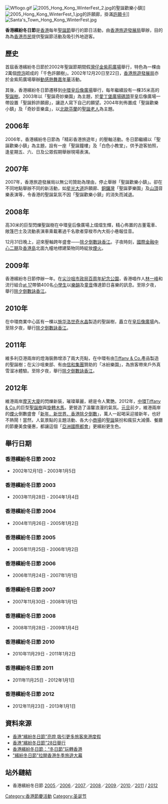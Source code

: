 [[File:Wflogo.gif|thumb]]
[[File:2005_Hong_Kong_WinterFest_2.jpg|thumb]]的聖誕歡樂小鎮]]
[[File:2005_Hong_Kong_WinterFest_1.jpg|thumb]]的許願廊，掛滿[[許願卡|許願卡]]]]
[[File:Santa's_Town_Hong_Kong_WinterFest.jpg|thumb]]
 
'''香港繽紛冬日節'''是[[香港|香港]]每年[[聖誕節|聖誕節]]舉行的節日活動，由[[香港旅遊發展局|香港旅遊發展局]]舉辦，目的為為[[香港市民|香港市民]]提供聖誕節活動及吸引外地遊客。

==歷史==
首屆香港繽紛冬日節於2002年聖誕節期間假[[灣仔|灣仔]][[金紫荊廣場|金紫荊廣場]]舉行，特色為一棵由2萬個[[燈泡|燈泡]]砌成的「千色許願樹」。2002年12月20日至22日，[[香港旅遊發展局|香港旅遊發展局]]亦於金紫荊廣場舉辦[[動感熱舞嘉年華|動感熱舞嘉年華]]活動。

其後，香港繽紛冬日節遷移到[[中環|中環]][[皇后像廣場|皇后像廣場]]舉行，每年繼續設有一棵35米高的[[聖誕樹|聖誕樹]]。2003年以「聖誕奇妙樂園」為主題，於[[愛丁堡廣場碼頭|愛丁堡廣場碼頭]]至皇后像廣場一帶設置「聖誕鈴許願廊」，讓遊人寫下自己的願望。2004年則佈置成「聖誕歡樂小鎮」及「奇妙音樂盒」，以[[北歐|北歐]][[芬蘭|芬蘭]]的[[聖誕老人|聖誕老人]]為主題。

==2006年==
2006年，香港繽紛冬日節為「精彩香港旅遊年」的壓軸活動。冬日節繼續以「聖誕歡樂小鎮」為主題，設有一座「聖誕鐘樓」及「白色小教堂」，供予遊客拍照，逢星期五、六、日及公眾假期舉辦現場表演。

== 2007年 ==
2007年，香港旅遊發展局以無公司贊助為理由，停止舉辦「聖誕歡樂小鎮」。卻在不同地點舉辦不同的新活動，如[[星光大道|星光大道]]許願廊、[[銅鑼灣|銅鑼灣]]「聖誕夢樂園」及[[太平山_(香港)|山頂]]音樂表演等，令香港的聖誕氣氛不因「聖誕歡樂小鎮」的消失而減退。

== 2008年 ==
高30米的巨型閃爍聖誕樹在中環皇后像廣場上熠熠生輝，精心佈置的古董電車、敞篷巴士及流動表演車乘載著過千名歌者穿梭市內大街小巷報佳音。

12月31日晚上，迎來壓軸跨年盛會——[[除夕倒數詠香江|除夕倒數詠香江]]。子夜時刻，[[國際金融中心二期|國際金融中心二期]]及[[香港島|香港島]]北面九幢地標建築物同時綻放[[煙火|煙火]]。

== 2009年 ==
香港繽紛冬日節停辦一年。在[[尖沙咀|尖沙咀]][[市政局百周年紀念公園|市政局百周年紀念公園]]，香港唱作人[[林一峰|林一峰]]和流行組合[[at_17|at 17]]帶領400名[[小學生|小學生]]以[[樂韻|樂韻]]及[[童音|童音]]傳達節日喜樂的訊息。至除夕夜，舉行[[除夕倒數詠香江|除夕倒數詠香江]]。

== 2010年 ==
在中環商業中心區有一棵以[[施华洛世奇|施华洛世奇]][[水晶|水晶]]製造的聖誕樹，矗立在[[皇后像廣場|皇后像廣場]]內。至除夕夜，舉行[[除夕倒數詠香江|除夕倒數詠香江]]。

== 2011年 ==
維多利亞港兩岸的燈海裝飾增添了兩大亮點，在中環有由[[Tiffany_&_Co.|Tiffany & Co.]]產品製造的聖誕樹；在尖沙咀東部、有由[[信和集團|信和集團]]贊助的「冰紛樂園」，為旅客帶來戶外真雪溜冰體驗。至除夕夜，舉行[[除夕倒數詠香江|除夕倒數詠香江]]。

== 2012年 ==
維港兩岸[[摩天大廈|摩天大廈]]的閃爍新裝，璀璨華麗，總是令人驚艷。2012年，[[中環|中環]][[Tiffany_&_Co.|Tiffany & Co.]]的巨型[[聖誕樹|聖誕樹]]與[[旋轉木馬|旋轉木馬]]，更營造了溫馨浪漫的氣氛。[[元旦|元旦]]前夕，維港兩岸的[[煙火|煙火]]倒數盛會「[[新年·新世界·香港除夕倒數|新年．新世界．香港除夕倒數]]」，萬人一起喝采迎接新年，也好不熱鬧！當然，人氣景點的主題活動、各大小[[商場|商場]]的[[聖誕|聖誕]]裝扮和瘋狂大減價、餐廳的節慶美食優惠，都讓這個「[[亞洲國際都會|亞洲國際都會]]」更繽紛更生色。

==舉行日期==
=== 香港繽紛冬日節 2002 ===
*2002年12月1日 - 2003年1月5日
=== 香港繽紛冬日節 2003 ===
*2003年11月28日 - 2004年1月4日
=== 香港繽紛冬日節 2004 ===
*2004年11月26日 - 2005年1月2日
=== 香港繽紛冬日節 2005 ===
*2005年11月25日 - 2006年1月2日
=== 香港繽紛冬日節 2006 ===
*2006年11月24日 - 2007年1月1日
=== 香港繽紛冬日節 2007 ===
*2007年11月30日 - 2008年1月1日
=== 香港繽紛冬日節 2008 ===
*2008年11月28日 - 2009年1月4日
=== 香港繽紛冬日節 2010 ===
*2010年11月29日 - 2011年1月2日
=== 香港繽紛冬日節 2011 ===
*2011年11月25日 - 2012年1月1日
=== 香港繽紛冬日節 2012 ===
*2012年11月23日 - 2013年1月1日

==資料來源==
*[https://web.archive.org/web/20040831155048/http://news.xinhuanet.com/newscenter/2002-12/01/content_645990.htm 香港“繽紛冬日節”亮燈 吸引更多旅客來港度假]
*[http://www.southcn.com/travel/lyxw/200311271056.htm 香港“繽紛冬日節”28日舉行]
*[https://web.archive.org/web/20060415184221/http://news.xinhuanet.com/expo/2005-12/13/content_3913657.htm 香港繽紛冬日節：“冬日節”玩轉香港]
*[https://web.archive.org/web/20051203014859/http://news.xinhuanet.com/travel/2004-11/29/content_2271175.htm "繽紛冬日節"拉開香港冬季旅遊大幕]

==站外鏈結==
{{commonscat|Hong Kong WinterFest}}
*香港繽紛冬日節 [http://www.discoverhongkong.com/taiwan/showtime/mega/winterfest/2005/index.jhtml 2005]／[http://www.discoverhongkong.com/hkwf/tc/festival_overview/festival_overview.html 2006]／[http://www.discoverhongkong.com/hkwf/tc/festival_overview/festival_overview.html 2007]／[http://www.discoverhongkong.com/winterfest/index_tc.html 2008]／[http://www.discoverhongkong.com/hkwf/tc/highlights/index.jsp 2009]／[http://www.discoverhongkong.com/festivehk2010/tc/winter/index.jsp 2010]／[https://web.archive.org/web/20120221160840/http://www.discoverhongkong.com/winterfest/tc/html/overview.jsp 2011] / [http://www.discoverhongkong.com/tc/see-do/events-festivals/highlight-events/winter-fest.jsp 2012]

[[Category:香港節慶活動|Category:香港節慶活動]]
[[Category:圣诞节|Category:圣诞节]]
